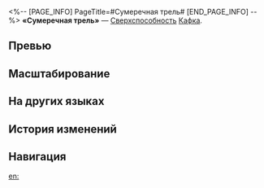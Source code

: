<%-- [PAGE_INFO]
PageTitle=#Сумеречная трель#
[END_PAGE_INFO] --%>
{{Навык Инфобокс
|Название         = Сумеречная трель
|Изображение      = Навык Сумеречная трель.png
|Персонаж         = Кафка
|Тип              = Сверхспособность
|Тэг              = Групповая атака
|УронСтойк        = 20
|ЭнергияГен       = 5
|Энергия          = 120
|Длительность     = 
|Описание         = Наносит всем противникам электрический урон, равный {{Цвет|Выделенный|48%—86,4%}} от силы атаки Кафки, а также имеет {{Доп эффект|базовый шанс}} 100% наложить на цели статус Шок на 2 хода и немедленно нанести им урон, равный {{Цвет|Выделенный|80%—104%}} от изначального урона.<br />Противник со статусом Шок получает периодический электрический урон, равный {{Цвет|Выделенный|116%—318,27%}} от силы атаки Кафки, в начале каждого хода.
|Свойство1        = 
|Масштабирование1 = 
}}
'''«Сумеречная трель»''' — [[Сверхспособность]] [[Кафка]].

==Превью==
{{Превью
|Файл = Сумеречная трель Превью
}}

==Масштабирование==
{{Масштабирование навыка
|48%;51.2%;54.4%;57.6%;60.8%;64%;68%;72%;76%;80%;83.2%;86.4%;89.6%;92.8%;96%
|116%;126.88%;137.75%;148.63%;159.5%;175.81%;197.56%;224.75%;257.38%;290%;304.14%;318.27%;332.41%;346.55%;360.69%
|80%;82%;84%;86%;88%;90%;92.5%;95%;97.5%;100%;102%;104%;106%;108%;110%
}}

==На других языках==
{{На других языках
|en   = Twilight Trill
|zhs  = 悲剧尽头的颤音
|zht  = 悲劇盡頭的顫音
|ja   = {{Rubi|悲劇|ひげき}}{{Rubi|最果|さいは}}ての{{Rubi|顫音|せんおん}}
|ko   = 비극 끝의 떨리는 소리
|es   = Gorjeo del ocaso
|fr   = Trille crépusculaire
|ru   = Сумеречная трель
|th   = Twilight Trill
|vi   = Âm Vọng Bi Kịch
|de   = Dämmerungstriller
|id   = Twilight Trill
|pt   = Vibração do Crepúsculo
}}

==История изменений==
{{История изменений|3.5}}

==Навигация==
{{Навык Навбокс|Кафка}}

[[en:]]